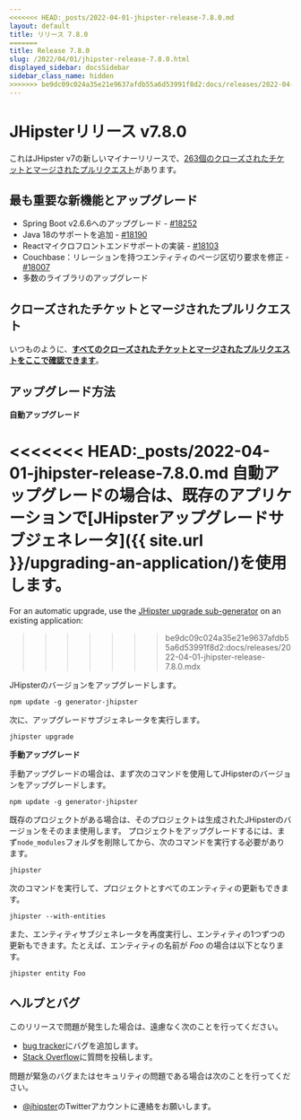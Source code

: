 ```yaml
---
<<<<<<< HEAD:_posts/2022-04-01-jhipster-release-7.8.0.md
layout: default
title: リリース 7.8.0
=======
title: Release 7.8.0
slug: /2022/04/01/jhipster-release-7.8.0.html
displayed_sidebar: docsSidebar
sidebar_class_name: hidden
>>>>>>> be9dc09c024a35e21e9637afdb55a6d53991f8d2:docs/releases/2022-04-01-jhipster-release-7.8.0.mdx
---
```


JHipsterリリース v7.8.0
==================

これはJHipster v7の新しいマイナーリリースで、[263個のクローズされたチケットとマージされたプルリクエスト](https://github.com/jhipster/generator-jhipster/issues?q=milestone%3A7.8.0+is%3Aclosed)があります。


最も重要な新機能とアップグレード
--------------

- Spring Boot v2.6.6へのアップグレード - [#18252](https://github.com/jhipster/generator-jhipster/pull/18252)
- Java 18のサポートを追加 - [#18190](https://github.com/jhipster/generator-jhipster/pull/18190)
- Reactマイクロフロントエンドサポートの実装 - [#18103](https://github.com/jhipster/generator-jhipster/pull/18103)
- Couchbase：リレーションを持つエンティティのページ区切り要求を修正 - [#18007](https://github.com/jhipster/generator-jhipster/pull/18007)
- 多数のライブラリのアップグレード

クローズされたチケットとマージされたプルリクエスト
------------
いつものように、__[すべてのクローズされたチケットとマージされたプルリクエストをここで確認できます](https://github.com/jhipster/generator-jhipster/issues?q=milestone%3A7.8.0+is%3Aclosed)__。

アップグレード方法
------------

**自動アップグレード**

<<<<<<< HEAD:_posts/2022-04-01-jhipster-release-7.8.0.md
自動アップグレードの場合は、既存のアプリケーションで[JHipsterアップグレードサブジェネレータ]({{ site.url }}/upgrading-an-application/)を使用します。
=======
For an automatic upgrade, use the [JHipster upgrade sub-generator](/upgrading-an-application/) on an existing application:
>>>>>>> be9dc09c024a35e21e9637afdb55a6d53991f8d2:docs/releases/2022-04-01-jhipster-release-7.8.0.mdx

JHipsterのバージョンをアップグレードします。

```
npm update -g generator-jhipster
```

次に、アップグレードサブジェネレータを実行します。

```
jhipster upgrade
```

**手動アップグレード**

手動アップグレードの場合は、まず次のコマンドを使用してJHipsterのバージョンをアップグレードします。

```
npm update -g generator-jhipster
```

既存のプロジェクトがある場合は、そのプロジェクトは生成されたJHipsterのバージョンをそのまま使用します。
プロジェクトをアップグレードするには、まず`node_modules`フォルダを削除してから、次のコマンドを実行する必要があります。

```
jhipster
```

次のコマンドを実行して、プロジェクトとすべてのエンティティの更新もできます。

```
jhipster --with-entities
```

また、エンティティサブジェネレータを再度実行し、エンティティの1つずつの更新もできます。たとえば、エンティティの名前が _Foo_ の場合は以下となります。

```
jhipster entity Foo
```


ヘルプとバグ
--------------

このリリースで問題が発生した場合は、遠慮なく次のことを行ってください。

- [bug tracker](https://github.com/jhipster/generator-jhipster/issues?state=open)にバグを追加します。
- [Stack Overflow](http://stackoverflow.com/tags/jhipster/info)に質問を投稿します。

問題が緊急のバグまたはセキュリティの問題である場合は次のことを行ってください。

- [@jhipster](https://twitter.com/jhipster)のTwitterアカウントに連絡をお願いします。
